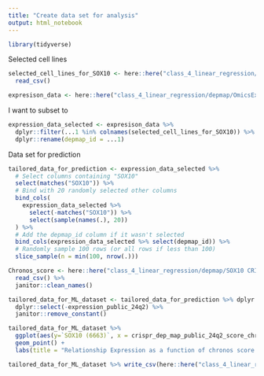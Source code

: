 ```yaml
---
title: "Create data set for analysis"
output: html_notebook
---
```


```r
library(tidyverse)
```


Selected cell lines

```r
selected_cell_lines_for_SOX10 <- here::here("class_4_linear_regression/depmap/selected_cell_lines_for_SOX10.csv") %>% 
  read_csv()
```


```r
expresison_data <- here::here("class_4_linear_regression/depmap/OmicsExpressionProteinCodingGenesTPMLogp1.csv") %>% read_csv()
```

I want to subset to 

```r
expression_data_selected <- expresison_data %>% 
  dplyr::filter(...1 %in% colnames(selected_cell_lines_for_SOX10)) %>% 
  dplyr::rename(depmap_id = ...1)
```

Data set for prediction 

```r
tailored_data_for_prediction <- expression_data_selected %>%
  # Select columns containing "SOX10"
  select(matches("SOX10")) %>%
  # Bind with 20 randomly selected other columns
  bind_cols(
    expression_data_selected %>% 
      select(-matches("SOX10")) %>% 
      select(sample(names(.), 20))
  ) %>%
  # Add the depmap_id column if it wasn't selected
  bind_cols(expression_data_selected %>% select(depmap_id)) %>%
  # Randomly sample 100 rows (or all rows if less than 100)
  slice_sample(n = min(100, nrow(.)))
```

```r
Chronos_score <- here::here("class_4_linear_regression/depmap/SOX10 CRISPR (DepMap Public 24Q2+Score Chronos).csv") %>% 
  read_csv() %>% 
  janitor::clean_names()
```
```r
tailored_data_for_ML_dataset <- tailored_data_for_prediction %>% dplyr::left_join(Chronos_score, by = "depmap_id") %>% 
  dplyr::select(-expression_public_24q2) %>% 
  janitor::remove_constant()
```


```r
tailored_data_for_ML_dataset %>% 
  ggplot(aes(y=`SOX10 (6663)`, x = crispr_dep_map_public_24q2_score_chronos))+
  geom_point() +
  labs(title = "Relationship Expression as a function of chronos score for SOX10")
```

```r
tailored_data_for_ML_dataset %>% write_csv(here::here("class_4_linear_regression/depmap/dependency_score_to_predict.csv"))
```
